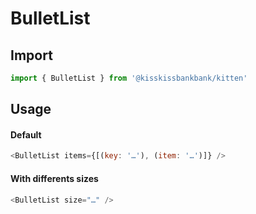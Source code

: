 
<Meta title="Molecules/BulletList" component={BulletList} />

# BulletList

<Canvas>
  <Story name="Example" story={stories.Default} />
</Canvas>

## Import

```js
import { BulletList } from '@kisskissbankbank/kitten'
```

## Usage

#### Default

```js
<BulletList items={[(key: '…'), (item: '…')]} />
```

#### With differents sizes

```js
<BulletList size="…" />
```

